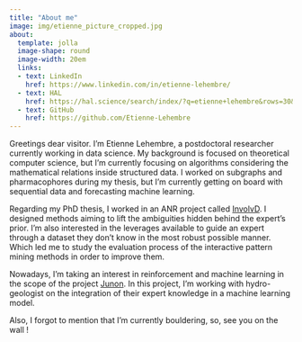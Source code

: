 ```yaml
---
title: "About me"
image: img/etienne_picture_cropped.jpg
about:
  template: jolla
  image-shape: round
  image-width: 20em
  links:
  - text: LinkedIn
    href: https://www.linkedin.com/in/etienne-lehembre/
  - text: HAL
    href: https://hal.science/search/index/?q=etienne+lehembre&rows=30&level0_domain_s=info
  - text: GitHub
    href: https://github.com/Etienne-Lehembre
---
```


Greetings dear visitor. I'm Etienne Lehembre, a postdoctoral researcher currently working in data science. My background is focused on theoretical computer science, but I'm currently focusing on algorithms considering the mathematical relations inside structured data. I worked on subgraphs and pharmacophores during my thesis, but I'm currently getting on board with sequential data and forecasting machine learning.

Regarding my PhD thesis, I worked in an ANR project called [InvolvD](https://involvd.greyc.fr/). I designed methods aiming to lift the ambiguities hidden behind the expert's prior. I'm also interested in the leverages available to guide an expert through a dataset they don't know in the most robust possible manner. Which led me to study the evaluation process of the interactive pattern mining methods in order to improve them.

Nowadays, I'm taking an interest in reinforcement and machine learning in the scope of the project [Junon](https://www.brgm.fr/fr/programme/junon-jumeaux-numeriques-au-service-ressources-naturelles). In this project, I'm working with hydro-geologist on the integration of their expert knowledge in a machine learning model.

Also, I forgot to mention that I'm currently bouldering, so, see you on the wall !
